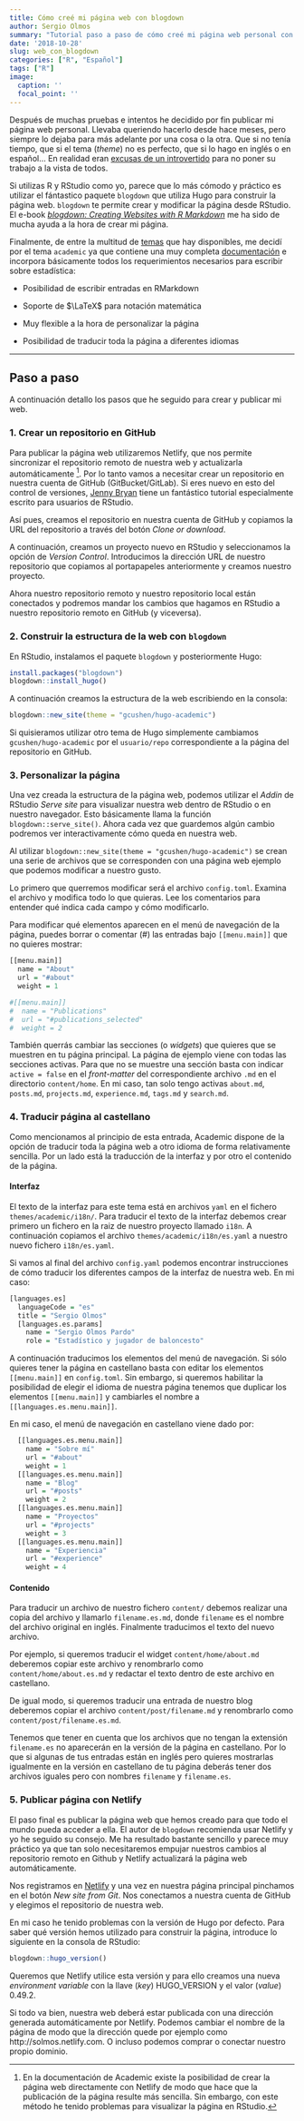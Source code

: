 ```yaml
---
title: Cómo creé mi página web con blogdown
author: Sergio Olmos
summary: "Tutorial paso a paso de cómo creé mi página web personal con blogdown y el tema de Hugo Academic."
date: '2018-10-28'
slug: web_con_blogdown
categories: ["R", "Español"]
tags: ["R"]
image:
  caption: ''
  focal_point: ''
---
```


Después de muchas pruebas e intentos he decidido por fin publicar mi página web personal. Llevaba queriendo hacerlo desde hace meses, pero siempre lo dejaba para más adelante por una cosa o la otra. Que si no tenía tiempo, que si el tema (*theme*) no es perfecto, que si lo hago en inglés o en español... En realidad eran [excusas de un introvertido](https://www.johnmackintosh.com/2017-12-30-time-to-shine/) para no poner su trabajo a la vista de todos. 

Si utilizas R y RStudio como yo, parece que lo más cómodo y práctico es utilizar el fántastico paquete `blogdown` que utiliza Hugo para construir la página web. `blogdown` te permite crear y modificar la página desde RStudio. El e-book [*blogdown: Creating Websites with R Markdown*](https://bookdown.org/yihui/blogdown/) me ha sido de mucha ayuda a la hora de crear mi página.

Finalmente, de entre la multitud de [temas](https://themes.gohugo.io/) que hay disponibles, me decidí por el tema `academic` ya que contiene una muy completa [documentación](https://sourcethemes.com/academic/docs/) e incorpora básicamente todos los requerimientos necesarios para escribir sobre estadística:

* Posibilidad de escribir entradas en RMarkdown

* Soporte de $\LaTeX$ para notación matemática

* Muy flexible a la hora de personalizar la página

* Posibilidad de traducir toda la página a diferentes idiomas

***

## Paso a paso

A continuación detallo los pasos que he seguido para crear y publicar mi web.

### 1. Crear un repositorio en GitHub

Para publicar la página web utilizaremos Netlify, que nos permite sincronizar el repositorio remoto de nuestra web y actualizarla automáticamente [^1]. Por lo tanto vamos a necesitar crear un repositorio en nuestra cuenta de GitHub (GitBucket/GitLab). Si eres nuevo en esto del control de versiones, [Jenny Bryan](http://happygitwithr.com/) tiene un fantástico tutorial especialmente escrito para usuarios de RStudio.

Así pues, creamos el repositorio en nuestra cuenta de GitHub y copiamos la URL del repositorio a través del botón *Clone or download*.

A continuación, creamos un proyecto nuevo en RStudio y seleccionamos la opción de *Version Control*. Introducimos la dirección URL de nuestro repositorio que copiamos al portapapeles anteriormente y creamos nuestro proyecto.

Ahora nuestro repositorio remoto y nuestro repositorio local están conectados y podremos mandar los cambios que hagamos en RStudio a nuestro repositorio remoto en GitHub (y viceversa).

[^1]: En la documentación de Academic existe la posibilidad de crear la página web directamente con Netlify de modo que hace que la publicación de la página resulte más sencilla. Sin embargo, con este método he tenido problemas para visualizar la página en RStudio.

### 2. Construir la estructura de la web con `blogdown`

En RStudio, instalamos el paquete `blogdown` y posteriormente Hugo:
```r
install.packages("blogdown")
blogdown::install_hugo()
```

A continuación creamos la estructura de la web escribiendo en la consola:
```r
blogdown::new_site(theme = "gcushen/hugo-academic")
```

Si quisieramos utilizar otro tema de Hugo simplemente cambiamos `gcushen/hugo-academic` por el `usuario/repo` correspondiente a la página del repositorio en GitHub.

### 3. Personalizar la página

Una vez creada la estructura de la página web, podemos utilizar el *Addin* de RStudio *Serve site* para visualizar nuestra web dentro de RStudio o en nuestro navegador. Esto básicamente llama la función `blogdown::serve_site()`. Ahora cada vez que guardemos algún cambio podremos ver interactivamente cómo queda en nuestra web.

Al utilizar `blogdown::new_site(theme = "gcushen/hugo-academic")` se crean una serie de archivos que se corresponden con una página web ejemplo que podemos modificar a nuestro gusto.

Lo primero que querremos modificar será el archivo `config.toml`. Examina el archivo y modifica todo lo que quieras. Lee los comentarios para entender qué indica cada campo y cómo modificarlo.

Para modificar qué elementos aparecen en el menú de navegación de la página, puedes borrar o comentar (#) las entradas bajo `[[menu.main]]` que no quieres mostrar:

```r
[[menu.main]]
  name = "About"
  url = "#about"
  weight = 1

#[[menu.main]]
#  name = "Publications"
#  url = "#publications_selected"
#  weight = 2
```

También querrás cambiar las secciones (o *widgets*) que quieres que se muestren en tu página principal. La página de ejemplo viene con todas las secciones activas. Para que no se muestre una sección basta con indicar `active = false` en el *front-matter* del correspondiente archivo `.md` en el directorio `content/home`. En mi caso, tan solo tengo activas `about.md`, `posts.md`, `projects.md`, `experience.md`, `tags.md` y `search.md`.

### 4. Traducir página al castellano

Como mencionamos al principio de esta entrada, Academic dispone de la opción de traducir toda la página web a otro idioma de forma relativamente sencilla. Por un lado está la traducción de la interfaz y por otro el contenido de la página.

#### Interfaz

El texto de la interfaz para este tema está en archivos `yaml` en el fichero `themes/academic/i18n/`. Para traducir el texto de la interfaz debemos crear primero un fichero en la raiz de nuestro proyecto llamado `i18n`. A continuación copiamos el archivo `themes/academic/i18n/es.yaml` a nuestro nuevo fichero `i18n/es.yaml`. 

Si vamos al final del archivo `config.yaml` podemos encontrar instrucciones de cómo traducir los diferentes campos de la interfaz de nuestra web. En mi caso:
```r
[languages.es]
  languageCode = "es"
  title = "Sergio Olmos"
  [languages.es.params]
    name = "Sergio Olmos Pardo"
    role = "Estadístico y jugador de baloncesto"
```

A continuación traducimos los elementos del menú de navegación. Si sólo quieres tener la página en castellano basta con editar los elementos `[[menu.main]]` en `config.toml`. Sin embargo, si queremos habilitar la posibilidad de elegir el idioma de nuestra página tenemos que duplicar los elementos `[[menu.main]]` y cambiarles el nombre a `[[languages.es.menu.main]]`. 

En mi caso, el menú de navegación en castellano viene dado por:
```r
  [[languages.es.menu.main]]
    name = "Sobre mí"
    url = "#about"
    weight = 1
  [[languages.es.menu.main]]
    name = "Blog"
    url = "#posts"
    weight = 2
  [[languages.es.menu.main]]
    name = "Proyectos"
    url = "#projects"
    weight = 3
  [[languages.es.menu.main]]
    name = "Experiencia"
    url = "#experience"
    weight = 4
```


#### Contenido

Para traducir un archivo de nuestro fichero `content/` debemos realizar una copia del archivo y llamarlo `filename.es.md`, donde `filename` es el nombre del archivo original en inglés. Finalmente traducimos el texto del nuevo archivo.

Por ejemplo, si queremos traducir el widget `content/home/about.md` deberemos copiar este archivo y renombrarlo como `content/home/about.es.md` y redactar el texto dentro de este archivo en castellano.

De igual modo, si queremos traducir una entrada de nuestro blog deberemos copiar el archivo `content/post/filename.md` y renombrarlo como `content/post/filename.es.md`.

Tenemos que tener en cuenta que los archivos que no tengan la extensión `filename.es` no aparecerán en la versión de la página en castellano. Por lo que si algunas de tus entradas están en inglés pero quieres mostrarlas igualmente en la versión en castellano de tu página deberás tener dos archivos iguales pero con nombres `filename` y `filename.es`.

### 5. Publicar página con Netlify

El paso final es publicar la página web que hemos creado para que todo el mundo pueda acceder a ella. El autor de `blogdown` recomienda usar Netlify y yo he seguido su consejo. Me ha resultado bastante sencillo y parece muy práctico ya que tan solo necesitaremos empujar nuestros cambios al repositorio remoto en Github y Netlify actualizará la página web automáticamente.

Nos registramos en [Netlify](https://www.netlify.com/) y una vez en nuestra página principal pinchamos en el botón *New site from Git*. Nos conectamos a nuestra cuenta de GitHub y elegimos el repositorio de nuestra web. 

En mi caso he tenido problemas con la versión de Hugo por defecto. Para saber qué versión hemos utilizado para construir la página, introduce lo siguiente en la consola de RStudio:
```r
blogdown::hugo_version()
```

Queremos que Netlify utilice esta versión y para ello creamos una nueva *environment variable* con la llave (*key*) HUGO_VERSION y el valor (*value*) 0.49.2.

Si todo va bien, nuestra web deberá estar publicada con una dirección generada automáticamente por Netlify. Podemos cambiar el nombre de la página de modo que la dirección quede por ejemplo como http://solmos.netlify.com. O incluso podemos comprar o conectar nuestro propio dominio.